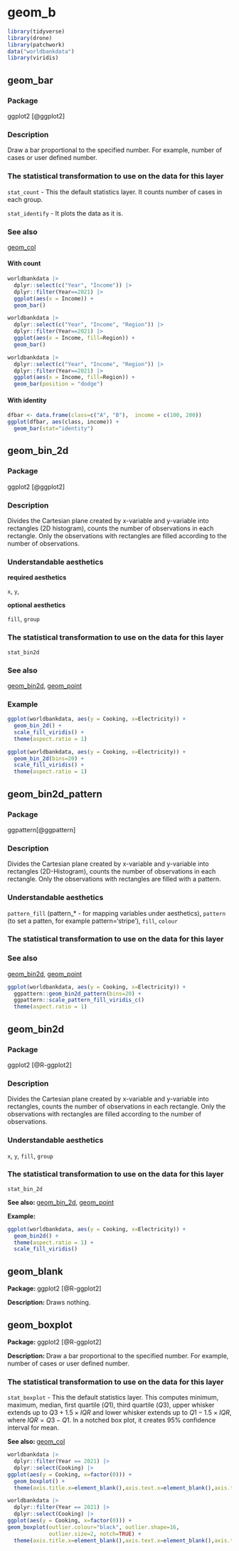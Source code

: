 # geom_b {#sec-b}

```r
library(tidyverse)
library(drone)
library(patchwork)
data("worldbankdata")
library(viridis)
```

## geom_bar{#bar}

### Package

ggplot2 [@ggplot2]

### Description

Draw a bar proportional to the specified number. For example, number of cases or user defined number.

### The statistical transformation to use on the data for this layer 

  `stat_count` - This the default statistics layer. It counts number of cases in each group. 
  
  `stat_identify` - It plots the data as it is.

### See also

[geom_col](#col)

#### With count 

```r
worldbankdata |>
  dplyr::select(c("Year", "Income")) |>
  dplyr::filter(Year==2021) |>
  ggplot(aes(x = Income)) + 
  geom_bar()

```

```r
worldbankdata |>
  dplyr::select(c("Year", "Income", "Region")) |>
  dplyr::filter(Year==2021) |>
  ggplot(aes(x = Income, fill=Region)) + 
  geom_bar()
```

```r
worldbankdata |>
  dplyr::select(c("Year", "Income", "Region")) |>
  dplyr::filter(Year==2021) |>
  ggplot(aes(x = Income, fill=Region)) + 
  geom_bar(position = "dodge")
```



#### With identity

```r
dfbar <- data.frame(class=c("A", "B"),  income = c(100, 200))
ggplot(dfbar, aes(class, income)) +
  geom_bar(stat="identity")
```

## geom_bin_2d{#bin2d}

### Package

ggplot2 [@ggplot2]

### Description

Divides the Cartesian plane created by x-variable and y-variable into rectangles (2D histogram), counts the number of observations in each rectangle. Only the observations with rectangles are filled according to the number of observations.

### Understandable aesthetics

**required aesthetics**

`x`, `y`, 

**optional aesthetics**

`fill`, `group`

### The statistical transformation to use on the data for this layer 

`stat_bin2d`

### See also 

[geom_bin2d](#bin2d), [geom_point](#point)

### Example

```r
ggplot(worldbankdata, aes(y = Cooking, x=Electricity)) +
  geom_bin_2d() + 
  scale_fill_viridis() +
  theme(aspect.ratio = 1)
```

```r
ggplot(worldbankdata, aes(y = Cooking, x=Electricity)) +
  geom_bin_2d(bins=20) + 
  scale_fill_viridis() +
  theme(aspect.ratio = 1)
```

## geom_bin2d_pattern{#bin2dpattern}

### Package

ggpattern[@ggpattern]

### Description

Divides the Cartesian plane created by x-variable and y-variable into rectangles (2D-Histogram), counts the number of observations in each rectangle. Only the observations with rectangles are filled with a pattern.

### Understandable aesthetics

`pattern_fill` (pattern_* - for mapping variables under aesthetics), `pattern` (to set a patten, for example pattern='stripe'), `fill`, `colour`

### The statistical transformation to use on the data for this layer 


### See also

[geom_bin2d](#bin2d), [geom_point](#point)

```r
ggplot(worldbankdata, aes(y = Cooking, x=Electricity)) +
  ggpattern::geom_bin2d_pattern(bins=20) + 
  ggpattern::scale_pattern_fill_viridis_c()
  theme(aspect.ratio = 1)
```

## geom_bin2d{#bin2d}


### Package

ggplot2 [@R-ggplot2]

### Description 

Divides the Cartesian plane created by x-variable and y-variable into rectangles, counts the number of observations in each rectangle. Only the observations with rectangles are filled according to the number of observations.

### Understandable aesthetics

`x`, `y`, `fill`, `group`

### The statistical transformation to use on the data for this layer 

`stat_bin_2d`

**See also: ** [geom_bin_2d](#bin_2d), [geom_point](#point)

**Example:**

```r
ggplot(worldbankdata, aes(y = Cooking, x=Electricity)) +
  geom_bin2d() + 
  theme(aspect.ratio = 1) +
  scale_fill_viridis()
```


## geom_blank{#blank}

**Package: ** ggplot2 [@R-ggplot2]

**Description: ** Draws nothing.

## geom_boxplot{#boxplot}


**Package: ** ggplot2 [@R-ggplot2]

**Description: ** Draw a bar proportional to the specified number. For example, number of cases or user defined number.

### The statistical transformation to use on the data for this layer 

  `stat_boxplot` - This the default statistics layer. This computes minimum, maximum, median, first quartile ($Q1$), third quartile ($Q3$), upper whisker extends up to $Q3 + 1.5 \times IQR$ and lower whisker extends up to $Q1 - 1.5 \times IQR$, where $IQR = Q3 - Q1$. In a notched box plot, it creates 95\% confidence interval for mean.
  

**See also: ** [geom_col](#col)

```r
worldbankdata |>
  dplyr::filter(Year == 2021) |>
  dplyr::select(Cooking) |>
ggplot(aes(y = Cooking, x=factor(0))) + 
  geom_boxplot() + 
  theme(axis.title.x=element_blank(),axis.text.x=element_blank(),axis.ticks.x=element_blank())
```

```r
worldbankdata |>
  dplyr::filter(Year == 2021) |>
  dplyr::select(Cooking) |>
ggplot(aes(y = Cooking, x=factor(0))) +  
geom_boxplot(outlier.colour="black", outlier.shape=16,
             outlier.size=2, notch=TRUE) + 
  theme(axis.title.x=element_blank(),axis.text.x=element_blank(),axis.ticks.x=element_blank())

```



